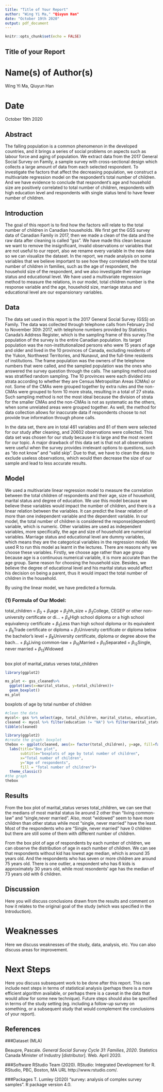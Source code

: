 ```yaml
---
title: "Title of Your Report"
author: "Wing Yi Ma," "Qiuyun Han"
date: "October 19th 2020"
output: pdf_document
---
```


```r
knitr::opts_chunk$set(echo = FALSE)
```

## Title of your Report

# Name(s) of Author(s) 
Wing Yi Ma, Qiuyun Han

# Date
October 19th 2020

## Abstract

The falling population is a common phenomenon in the developed countries, and it brings a series of social problems on aspects such as labour force and aging of population. We extract data from the 2017 General Social Survey on Family, a sample survey with cross-sectional design which collects a large amount of data from each selected respondent. To investigate the factors that affect the decreasing population, we construct a multivariate regression model on the respondent's total number of children. And we have evidence to conclude that respondent’s age and household size are positively correlated to total number of children, respondents with high education level and respondents with single status tend to have fewer number of children.


## Introduction

The goal of this report is to find how the factors will relate to the total number of children in Canadian households. We first get the GSS survey data of Canadian Family in 2017, then we made a clean of the data and the raw data after cleaning is called “gss”. We have made this clean because we want to remove the insignificant, invalid observations or variables that are not useful to our report, also we rename every variable in the new data so we can visualize the dataset. In the report, we made analysis on some variables that we believe important to see how they correlated with the total number of children in families, such as the age of respondent, the household size of the respondent, and we also investigate their marriage status and educational level. We have used a multivariate regression method to measure the relations, in our model, total children number is the response variable and the age, household size, marriage status and educational level are our expansionary variables. 

## Data

The data set used in this report is the 2017 General Social Survey (GSS) on Family. The data was collected through telephone calls from February 2nd to November 30th 2017, with telephone numbers provided by Statistics Canada's Address Register, which is the sampling frame of this survey.The population of the survey is the entire Canadian population. Its target population was the non-institutionalized persons who were 15 years of age and older and lived in the 10 provinces of Canada, excluding residents of the Yukon, Northwest Territories, and Nunavut, and the full-time residents of institutions. The frame population was the owners of the telephone numbers that were called, and the sampled population was the ones who answered the survey question through the calls. The sampling method used was stratified random sampling. The 10 provinces were each divided into strata according to whether they are Census Metropolitan Areas (CMAs) or not. Some of the CMAs were grouped together by extra rules and the non-CMAs were grouped to form 10 more strata, resulting in a total of 27 strata. Such sampling method is not the most ideal because the division of strata for the smaller CMAs and the non-CMAs is not as systematic as the others, when some unrelated areas were grouped together. As well, the method for data collection allows for inaccurate data if respondents choose to not provide true information through phone calls. 

In the data set, there are in total 461 variables and 81 of them were selected for our study after cleaning, and 20602 observations were collected. This data set was chosen for our study because it is large and the most recent for our topic. A major drawback of this data set is that not all observations were useful when the survey provides irrelevant options to questions, such as "do not know" and "valid skip". Due to that, we have to clean the data to exclude useless observations, which would then decrease the size of our sample and lead to less accurate results. 


## Model

We used a multivariate linear regression model to measure the correlation between the total children of respondents and their age, size of household, marital status and degree of education. We use this model because we believe these variables would impact the number of children, and there is a linear relation between the variables.
It can predict the linear relation of more than one independent variable and the dependent variable. In our model, the total number of children is considered the response(dependent) variable, which is numeric. Other variables are used as independent variables, more specifically, the age and size of household are numerical variables. Marriage status and educational level are dummy variables, which means they are the categorical variables in the regression model. We used R to run this model as learnt in the lectures.
There are reasons why we choose these variables. Firstly, we choose age rather than age group because age is a continuous numerical variable, it is more accurate than the age group. Same reason for choosing the household size. Besides, we believe the degree of educational level and his marital status would affect his decision on being a parent, thus it would impact the total number of children in the household.


By using the linear model, we have predicted a formula.

### (1) Formula of Our Model:
total_children = ${\beta_0}$ + ${\beta_1}$age + ${\beta_2}$hh_size + ${\beta_3}$College, CEGEP or other non-university certificate or di... + ${\beta_4}$High school diploma or a high school equivalency certificate + ${\beta_5}$Less than high school diploma or its equivalent + ${\beta_6}$Trade certificate or diploma + ${\beta_7}$University certificate or diploma below the bachelor's level + ${\beta_8}$University certificate, diploma or degree above the bach... + ${\beta_9}$Living common-law + ${\beta_10}$Married + ${\beta_11}$Separated + ${\beta_12}$Single, never married + ${\beta_13}$Widowed

```r
```

box plot of marital_status verses total_children
```r
library(ggplot2)

ms_plot <- gss_cleaned%>%
  ggplot(aes(x=marital_status, y=total_children))+
  geom_boxplot()
ms_plot

```
boxplots of age by total number of children
```r
#clean the data
mycol<- gss %>% select(age, total_children, marital_status, education, hh_size) %>% na.omit()
cleaned <- mycol %>% filter(education != "NA") %>% filter(marital_status != "NA")
tibble(cleaned)

library(ggplot2)
#create the graph: boxplot
thebox <- ggplot(cleaned, aes(x= factor(total_children), y=age, fill=factor(total_children))) + geom_boxplot() + 
  labs(title="Box plot", 
       subtitle="boxplots of age by total number of children",
       x="Total number of children",
       y="Age of respondents",
       fill = "Total number of children")+
  theme_classic()
#the graph
thebox
```





## Results



From the box plot of marital_status verses total_children, we can see that the medians of most marital status lie around 2 other than "living common-law" and "single,never married". Also, most "widowed" seem to have more children than other status while most "single, never married" have the least. Most of the respondents who are "Single, never married" have 0 children but there are still some of them with different number of children. 


From the box plot of age of respondents by each number of children, we can observe the distribution of age in each number of children. We can see that respondents without kid has lowest age median, which is around 35 years old. And the respondents who has seven or more children are around 75 years old. There is one outlier, a respondent who has 6 kids is approximately 30 years old, while most resondents' age has the median of 73 years old with 6 children.

## Discussion

Here you will discuss conclusions drawn from the results and comment on how it relates to the original goal of the study (which was specified in the Introduction).


# Weaknesses

Here we discuss weaknesses of the study, data, analysis, etc. You can also discuss areas for improvement.

# Next Steps

Here you discuss subsequent work to be done after this report. This can include next steps in terms of statistical analysis (perhaps there is a more efficient algorithm available, or perhaps there is a caveat in the data that would allow for some new technique). Future steps should also be specified in terms of the study setting (eg. including a follow-up survey on something, or a subsequent study that would complement the conclusions of your report).


## References

###Dataset (MLA)

 Beaupre, Pascale. *General Social Survey Cycle 31: Families*, *2020*.
  Statistics Canada Minister of Industry [distributor]. Web. April 2020. 

###Software
 RStudio Team (2020). RStudio: Integrated Development for R. RStudio, PBC,
  Boston, MA URL http://www.rstudio.com/.

###Packages
 T. Lumley (2020) "survey: analysis of complex survey samples". R
  package version 4.0.


